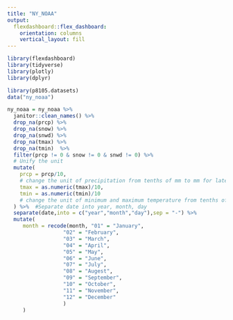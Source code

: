 ```yaml
---
title: "NY_NOAA"
output: 
  flexdashboard::flex_dashboard:
    orientation: columns
    vertical_layout: fill
---
```


```r
library(flexdashboard)
library(tidyverse)
library(plotly)
library(dplyr)
```

```r
library(p8105.datasets)
data("ny_noaa")
```

```r
ny_noaa = ny_noaa %>% 
  janitor::clean_names() %>% 
  drop_na(prcp) %>% 
  drop_na(snow) %>% 
  drop_na(snwd) %>% 
  drop_na(tmax) %>% 
  drop_na(tmin)  %>% 
  filter(prcp != 0 & snow != 0 & snwd != 0) %>% 
  # Unify the unit
  mutate(
    prcp = prcp/10,
    # change the unit of precipitation from tenths of mm to mm for later calculation
    tmax = as.numeric(tmax)/10,
    tmin = as.numeric(tmin)/10
    # change the unit of minimum and maximum temperature from tenths of degrees C to degrees C for later calculation
  ) %>%  #Separate date into year, month, day
  separate(date,into = c("year","month","day"),sep = "-") %>% 
  mutate(
     month = recode(month, "01" = "January",
                  "02" = "February",
                  "03" = "March",
                  "04" = "April",
                  "05" = "May",
                  "06" = "June",
                  "07" = "July",
                  "08" = "Augest",
                  "09" = "September",
                  "10" = "October",
                  "11" = "November", 
                  "12" = "December"
                  )
     )
```

